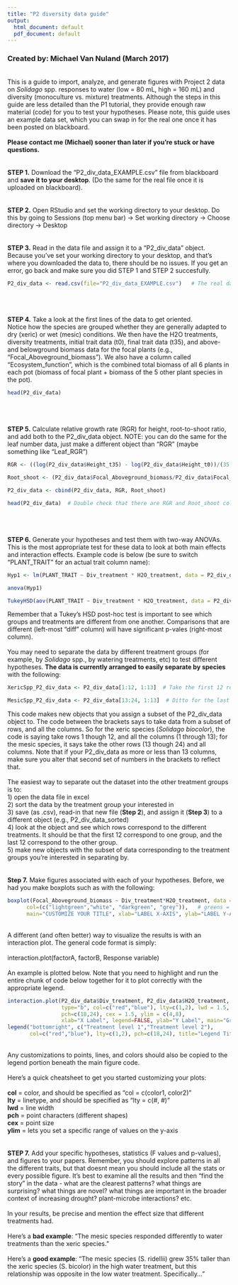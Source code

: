 ```yaml
---
title: "P2 diversity data guide"
output:
  html_document: default
  pdf_document: default
---
```

### Created by: Michael Van Nuland (March 2017)
<br>
This is a guide to import, analyze, and generate figures with Project 2 data on *Solidago* spp. responses to water (low = 80 mL, high = 160 mL) and diversity (monoculture vs. mixture) treatments. Although the steps in this guide are less detailed than the P1 tutorial, they provide enough raw material (code) for you to test your hypotheses. Please note, this guide uses an example data set, which you can swap in for the real one once it has been posted on blackboard. 
<br>
<br>
**Please contact me (Michael) sooner than later if you're stuck or have questions.**
<br>
<br>
<br>
**STEP 1.** Download the "P2_div_data_EXAMPLE.csv" file from blackboard and **save it to your desktop**. (Do the same for the real file once it is uploaded on blackboard).
<br>
<br>
<br>
**STEP 2.** Open RStudio and set the working directory to your desktop. Do this by going to Sessions (top menu bar) -> Set working directory -> Choose directory -> Desktop
<br>
<br>
<br>
**STEP 3.** Read in the data file and assign it to a "P2_div_data" object. 
<br>
Because you've set your working directory to your desktop, and that's where you downloaded the data to, there should be no issues. If you get an error, go back and make sure you did STEP 1 and STEP 2 succesfully.
```r
P2_div_data <- read.csv(file="P2_div_data_EXAMPLE.csv")   # The real data will be "P2_div_data.csv"
```
<br>
<br>
<br>
**STEP 4.** Take a look at the first lines of the data to get oriented. 
<br> 
Notice how the species are grouped whether they are generally adapted to dry (xeric) or wet (mesic) conditions. We then have the H2O treatments, diversity treatments, initial trait data (t0), final trait data (t35), and above- and belowground biomass data for the focal plants (e.g., "Focal_Aboveground_biomass"). We also have a column called "Ecosystem_function", which is the combined total biomass of all 6 plants in each pot (biomass of focal plant + biomass of the 5 other plant species in the pot).
```r
head(P2_div_data)
```
<br>
<br>
<br>
**STEP 5.** Calculate relative growth rate (RGR) for height, root-to-shoot ratio, and add both to the P2_div_data object. NOTE: you can do the same for the leaf number data, just make a different object than "RGR" (maybe something like "Leaf_RGR")
```r
RGR <- ((log(P2_div_data$Height_t35) - log(P2_div_data$Height_t0))/(35 - 0))

Root_shoot <- (P2_div_data$Focal_Aboveground_biomass/P2_div_data$Focal_Belowground_biomass)

P2_div_data <- cbind(P2_div_data, RGR, Root_shoot)

head(P2_div_data)  # Double check that there are RGR and Root_shoot column at the end of the file 
```
<br>
<br>
<br>
**STEP 6.** Generate your hypotheses and test them with two-way ANOVAs. This is the most appropriate test for these data to look at both main effects and interaction effects. Example code is below (be sure to switch "PLANT_TRAIT" for an actual trait column name):
```r
Hyp1 <- lm(PLANT_TRAIT ~ Div_treatment * H2O_treatment, data = P2_div_data)

anova(Hyp1) 

TukeyHSD(aov(PLANT_TRAIT ~ Div_treatment * H2O_treatment, data = P2_div_data))
```
Remember that a Tukey's HSD post-hoc test is important to see which groups and treatments are different from one another. Comparisons that are different (left-most "diff" column) will have significant p-vales (right-most column). 
<br>
<br>
You may need to separate the data by different treatment groups (for example, by *Solidago* spp., by watering treatments, etc) to test different hypotheses. **The data is currently arranged to easily separate by species** with the following:
```r
XericSpp_P2_div_data <- P2_div_data[1:12, 1:13]  # Take the first 12 rows that is the xeric species (S. bicolor), and all the 13 columns of treaments and plant trait measurements

MesicSpp_P2_div_data <- P2_div_data[13:24, 1:13]  # Ditto for the last 12 rows and mesic species (S. ridellii)
```
This code makes new objects that you assign a subset of the P2_div_data object to. The code between the brackets says to take data from a subset of rows, and all the columns. So for the xeric species (*Solidago biocolor*), the code is saying take rows 1 though 12, and all the columns (1 through 13); for the mesic species, it says take the other rows (13 though 24) and all columns. Note that if your P2_div_data as more or less than 13 columns, make sure you alter that second set of numbers in the brackets to reflect that.
<br>
<br>
The easiest way to separate out the dataset into the other treatment groups is to:
<br>
1) open the data file in excel <br>
2) sort the data by the treatment group your interested in <br>
3) save (as .csv), read-in that new file (**Step 2**), and assign it (**Step 3**) to a different object (e.g., P2_div_data_sorted) <br>
4) look at the object and see which rows correspond to the different treatments. It should be that the first 12 correspond to one group, and the last 12 correspond to the other group. <br>
5) make new objects with the subset of data corresponding to the treatment groups you're interested in separating by.
<br>
<br>
<br>
**Step 7.** Make figures associated with each of your hypotheses. Before, we had you make boxplots such as with the following:
```r
boxplot(Focal_Aboveground_biomass ~ Div_treatment*H2O_treatment, data = P2_div_data,     
      col=(c("lightgreen","white", "darkgreen", "grey")),   # greens = mixture, white/grey = monoculture
      main="CUSTOMIZE YOUR TITLE", xlab="LABEL X-AXIS", ylab="LABEL Y-AXIS (UNITS)")
```
<br>
A different (and often better) way to visualize the results is with an interaction plot. The general code format is simply:
<br>
<br>
interaction.plot(factorA, factorB, Response variable)
<br>
<br>
An example is plotted below. Note that you need to highlight and run the entire chunk of code below together for it to plot correctly with the appropriate legend.
```r
interaction.plot(P2_div_data$Div_treatment, P2_div_data$H2O_treatment, P2_div_data$LeafNumber_t35,
                 type="b", col=c("red","blue"), lty=c(1,2), lwd = 1.5, 
                 pch=c(18,24), cex = 1.5, ylim = c(4,8),
                 xlab="X Label", legend=FALSE, ylab="Y Label", main="Graph Title")
legend("bottomright", c("Treatment level 1","Treatment level 2"), 
       col=c("red","blue"), lty=c(1,2), pch=c(18,24), title="Legend Title")
```
<br>
Any customizations to points, lines, and colors should also be copied to the legend portion beneath the main figure code.
<br>
<br>
Here's a quick cheatsheet to get you started customizing your plots:
<br>
<br>
**col** = color, and should be specified as "col = c(color1, color2)" <br>
**lty** = linetype, and should be specified as "lty = c(#, #)" <br>
**lwd** = line width <br>
**pch** = point characters (different shapes) <br>
**cex** = point size <br>
**ylim** = lets you set a specific range of values on the y-axis
<br>
<br>
<br>
**STEP 7.** Add your specific hypotheses, statistics (F values and p-values), and figures to your papers. Remember, you should explore patterns in all the different traits, but that doesnt mean you should include all the stats or every possible figure. It's best to examine all the results and then "find the story" in the data - what are the clearest patterns? what things are surprising? what things are novel? what things are important in the broader context of increasing drought? plant-microbe interactions? etc. 
<br>
<br>
In your results, be precise and mention the effect size that different treatments had. 
<br>
<br>
Here's a **bad example**: "The mesic species responded differently to water treatments than the xeric species." 
<br>
<br>
Here's a **good example**: "The mesic species (S. ridellii) grew 35% taller than the xeric species (S. bicolor) in the high water treatment, but this relationship was opposite in the low water treatment. Specifically..." 





